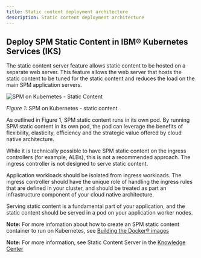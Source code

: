 ```yaml
---
title: Static content deployment architecture
description: Static content deployment architecture
---
```


## Deploy SPM Static Content in IBM® Kubernetes Services (IKS)

The static content server feature allows static content to be hosted on a separate web server.
This feature allows the web server that hosts the static content to be tuned for the static content and reduces the load on the main SPM application servers.

![SPM on Kubernetes - Static Content](../../images/spm_static_content_on_kubernetes.png)
<Caption>

*Figure 1:* SPM on Kubernetes - static content

</Caption>

As outlined in Figure 1, SPM static content runs in its own pod. By running SPM static content in its own pod, the pod can leverage the benefits of flexibility, elasticity, efficiency and the strategic value offered by cloud native architecture.

While it is technically possible to have SPM static content on the ingress controllers (for example, ALBs), this is not a recommended approach. The ingress controller is not designed to serve static content.

Application workloads should be isolated from ingress workloads.
The ingress controller should have the unique role of handling the ingress rules that are defined in your cluster, and should be treated as part an infrastructure component of your cloud native architecture.

Serving static content is a fundamental part of your application, and the static content should be served in a pod on your application worker nodes.

<InlineNotification>

**Note:** For more infomation about how to create an SPM static content container to run on Kubernetes, see [Building the Docker® images](/03-build-images/build_images)

</InlineNotification>

<InlineNotification>

**Note:** For more information, see Static Content Server in the [Knowledge Center](https://www.ibm.com/support/knowledgecenter/SS8S5A_7.0.10/com.ibm.curam.content.doc/WebClientReference/r_WEBCREF_Development1Staticcontentserver1.html)

</InlineNotification>
